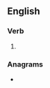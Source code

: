 ==English==

===Verb===
{{head|en|present participle}}

# {{present participle of|outspring|lang=en|nocat=1}}

===Anagrams===
* {{anagrams|en|a=ggiinnoprstu|springing out}}